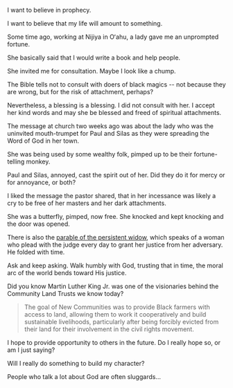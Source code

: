 I want to believe in prophecy.

I want to believe that my life will amount to something.

Some time ago, working at Nijiya in Oʻahu, a lady gave me an unprompted fortune.

She basically said that I would write a book and help people.

She invited me for consultation. Maybe I look like a chump.

The Bible tells not to consult with doers of black magics -- not because they are wrong, but for the risk of attachment, perhaps?

Nevertheless, a blessing is a blessing. I did not consult with her. I accept her kind words and may she be blessed and freed of spiritual attachments.

The message at church two weeks ago was about the lady who was the uninvited mouth-trumpet for Paul and Silas as they were spreading the Word of God in her town.

She was being used by some wealthy folk, pimped up to be their fortune-telling monkey.

Paul and Silas, annoyed, cast the spirit out of her. Did they do it for mercy or for annoyance, or both?

I liked the message the pastor shared, that in her incessance was likely a cry to be free of her masters and her dark attachments.

She was a butterfly, pimped, now free. She knocked and kept knocking and the door was opened.

There is also the [parable of the persistent widow](https://www.biblegateway.com/passage/?search=Luke%2018&version=NIV), which speaks of a woman who plead with the judge every day to grant her justice from her adversary. He folded with time.

Ask and keep asking. Walk humbly with God, trusting that in time, the moral arc of the world bends toward His justice.

Did you know Martin Luther King Jr. was one of the visionaries behind the Community Land Trusts we know today?

> The goal of New Communities was to provide Black farmers with access to land, allowing them to work it cooperatively and build sustainable livelihoods, particularly after being forcibly evicted from their land for their involvement in the civil rights movement.

I hope to provide opportunity to others in the future. Do I really hope so, or am I just saying?

Will I really do something to build my character?

People who talk a lot about God are often sluggards...
